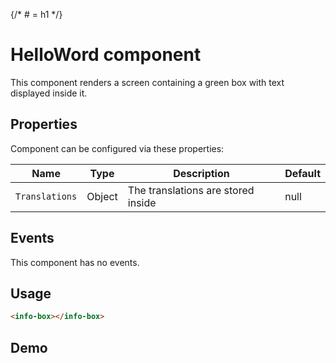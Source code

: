 

<Meta of={Stories} />

{/* # = h1 */}

# HelloWord component

This component renders a screen containing a green box with text displayed inside it.

## Properties

Component can be configured via these properties:

| Name           | Type   | Description                        | Default |
| -------------- | ------ | ---------------------------------- | ------- |
| `Translations` | Object | The translations are stored inside | null    |

## Events

This component has no events.

## Usage

```html
<info-box></info-box>
```

## Demo

<Story of={Stories.main} />
